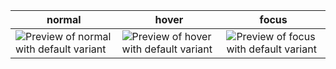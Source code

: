| normal                                                                                                | hover                                                                                               | focus                                                                                               |
|-------------------------------------------------------------------------------------------------------|-----------------------------------------------------------------------------------------------------|-----------------------------------------------------------------------------------------------------|
| ![Preview of normal with default variant](design-images/tile/tile-behaviour-variants/tile-normal.png) | ![Preview of hover with default variant](design-images/tile/tile-behaviour-variants/tile-hover.png) | ![Preview of focus with default variant](design-images/tile/tile-behaviour-variants/tile-focus.png) |
